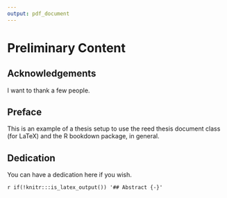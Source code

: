 ```yaml
---
output: pdf_document
---
```

# Preliminary Content {-}

## Acknowledgements {-}

I want to thank a few people.

## Preface {-}

This is an example of a thesis setup to use the reed thesis document class
(for LaTeX) and the R bookdown package, in general.

## Dedication {-}

You can have a dedication here if you wish. 

`r if(!knitr:::is_latex_output()) '## Abstract {-}'`
